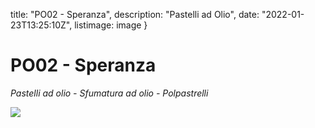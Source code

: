 
  title: "PO02 - Speranza",
  description: "Pastelli ad Olio",
  date: "2022-01-23T13:25:10Z",
  listimage: image
}


# PO02 - Speranza

*Pastelli ad olio - Sfumatura ad olio - Polpastrelli*

<img src={image.src} />
